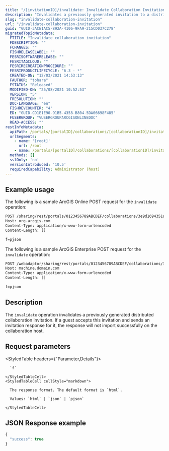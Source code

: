 ```yaml
---
title: "/[invitationID]/invalidate: Invalidate Collaboration Invitation"
description: "Invalidates a previously generated invitation to a distributed collaboration."
slug: "invalidate-collaboration-invitation"
url: "/invalidate-collaboration-invitation"
guid: "GUID-3ACE1AC5-892A-4106-9FA9-215CD037C278"
migratedTopicMetadata:
  FTITLE: "Invalidate collaboration invitation"
  FDESCRIPTION: ""
  FCHANGES: ""
  FISHRELEASELABEL: ""
  FESRISOFTWARERELEASE: ""
  FESRITAGCLOUD: ""
  FESRIRECREATIONPROCEDURE: ""
  FESRIPRODUCTLIFECYCLE: "6.3 - *"
  CREATED-ON: "12/03/2021 14:53:13"
  FAUTHOR: "tohara"
  FSTATUS: "Released"
  MODIFIED-ON: "25/08/2021 10:52:53"
  VERSION: "5"
  FRESOLUTION: ""
  DOC-LANGUAGE: "en"
  FISHREVCOUNTER: "4"
  ED: "GUID-CD1E1E90-91B5-4358-B804-5DA06698F485"
  FUSERGROUP: "VUSERGROUPARCGISONLINEDOC"
  READ-ACCESS: ""
restInfoMetadata:
  apiPath: /portals/[portalID]/collaborations/[collaborationID]/invitations/[invitationID]/invalidate
  urlSegments:
    - name: '[root]'
      url: /root
    - name: /portals/[portalID]/collaborations/[collaborationID]/invitations/[invitationID]/invalidate
  methods: []
  sslOnly: 'no'
  versionIntroduced: '10.5'
  requiredCapability: Administrator (host)
---
```


## Example usage

The following is a sample ArcGIS Online POST request for the `invalidate` operation:

```markdown
POST /sharing/rest/portals/0123456789ABCDEF/collaborations/3e9d1694351a4b5badef66c7599fced5/invitations/fed17d86e5a44f64aed331dfba65768a/invalidate HTTP/1.1
Host: org.arcgis.com
Content-Type: application/x-www-form-urlencoded
Content-Length: []

f=pjson

```

The following is a sample ArcGIS Enterprise POST request for the `invalidate` operation:

```markdown
POST /webadaptor/sharing/rest/portals/0123456789ABCDEF/collaborations/3e9d1694351a4b5badef66c7599fced5/invitations/fed17d86e5a44f64aed331dfba65768a/invalidate HTTP/1.1
Host: machine.domain.com
Content-Type: application/x-www-form-urlencoded
Content-Length: []

f=pjson

```

## Description

The `invalidate` operation invalidates a previously generated distributed collaboration invitation. If a guest accepts this invitation and sends an invitation response for it, the response will not import successfully on the collaboration host.


## Request parameters

<StyledTable headers={"Parameter,Details"}>
  <StyledTableRow>
    <StyledTableCell cellStyle="markdown">

      `f` 

    </StyledTableCell>
    <StyledTableCell cellStyle="markdown">

      The response format. The default format is `html`.

      Values: `html` | `json` | `pjson`

    </StyledTableCell>
  </StyledTableRow>
</StyledTable>


## JSON Response example

```javascript
{
  "success": true
}
```